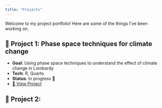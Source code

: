 ```yaml
---
title: "Projects"
---
```


Welcome to my project portfolio! Here are some of the things I've been working on.

## 🚀 Project 1: Phase space techniques for climate change

- **Goal**: Using phase space techniques to understand the effect of climate change in Lombardy
- **Tech**: R, Quarto
- **Status**: In progress 🚧 
- [🔗 View Project]()

## 🚀 Project 2: 
